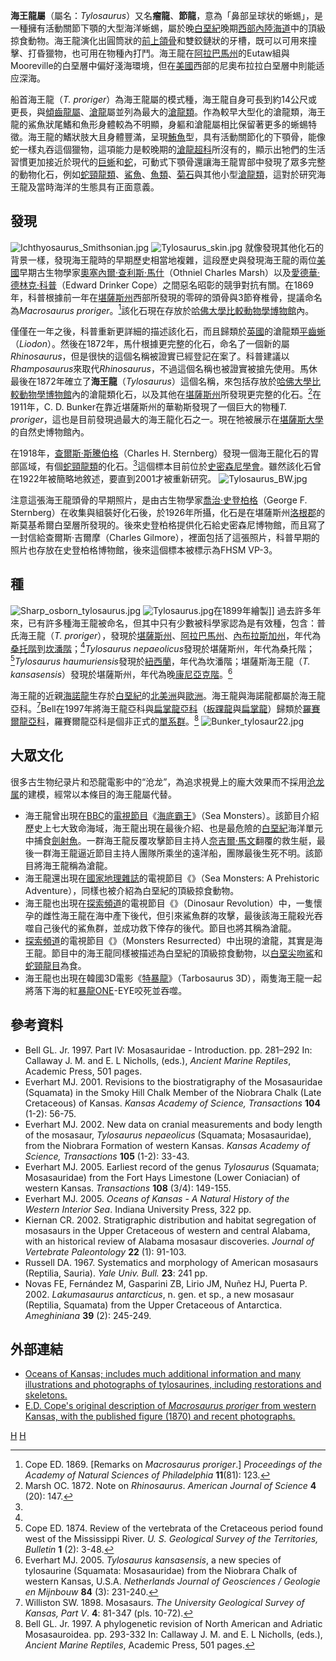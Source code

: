 {{Otheruses|other=滄龍的其他用法|滄龍 (消歧義)}}
{{noteTA
|T=zh-cn:海王龙属; zh-tw:海王龍屬; zh-hk:海王龍屬; zh-sg:海王龙属
|1=zh-cn:萨斯喀彻温海王龙; zh-tw:薩克其萬海王龍; zh-hk:沙斯卡寸旺海王龍; zh-sg:沙斯卡寸旺海王龙}}
{{Automatic taxobox
| taxon = Tylosaurus
| authority = [[奧塞內爾·查利斯·馬什|Marsh]], 1872 <ref name="Marsh, 1872">Marsh OC. 1872. Note on ''Rhinosaurus''. ''American Journal of Science'' '''4''' (20): 147.</ref>
| image = TylosaurusDB2.jpg
| image_caption = 
| status = fossil
| fossil_range = {{Fossilrange|86.5|75}}
| type_species = '''船首海王龍<br>''Tylosaurus proriger'''''
| type_species_authority = Cope, 1869
| subdivision_ranks = [[種|種]]
| subdivision =
* {{extinct}} '''船首海王龍''T. proriger''''' <small>Cope, 1869 ([[type_species|type]])</small>
* {{extinct}} '''尼帕霍拉海王龙''T. nepaeolicus''''' <small>Cope, 1874</small>
* {{extinct}} '''贝氏海王龙''T. bernardi''''' <small>[[Louis_Dollo|Dollo]], 1885</small>
* {{extinct}} '''戈氏海王龙''T. gaudryi''''' <small>Thevenin, 1896</small>
* {{extinct}} '''伊沃海王龙''T. ivoensis''''' <small>Persson, 1963</small>
* {{extinct}} '''伊姆贝海王龙''T. iembeensis''''' <small>Antunes, 1964</small>
* {{extinct}} '''彭比纳海王龙''T. pembinensis''''' <small>Nicholls, 1988</small>
* {{extinct}} '''萨斯喀彻温海王龙''T. saskatchewanensis''''' <small>Jiménez-Huidobro ''et al.'', 2018</small>
| synonyms =
* ''Elliptonodon'' <small>Emmons, 1858</small>
* ''Rhamphosaurus'' <small>Cope, 1872</small>
* ''Rhinosaurus'' <small>Marsh, 1872</small>
* ?''Hainosaurus'' <small>Dollo, 1885</small><ref name=JVP2016>{{Cite journal|author=Paulina Jimenez-huidobro and Michael W. Caldwell |year=2016 |title=Reassessment and reassignment of the early Maastrichtian mosasaur ''Hainosaurus bernardi'' Dollo, 1885, to ''Tylosaurus'' Marsh, 1872 |journal=Journal of Vertebrate Paleontology |volume=Online edition |issue= 3|pages=e1096275 |doi=10.1080/02724634.2016.1096275 }}</ref>
}}

'''海王龍屬'''（屬名：''Tylosaurus''）又名'''瘤龍'''、'''節龍'''，意為「鼻部呈球状的蜥蜴」，是一種擁有活動關節下顎的大型海洋蜥蜴，屬於晚[[白堊紀|白堊紀]]晚期[[西部內陸海道|西部內陸海道]]中的頂級掠食動物。海王龍演化出圓筒狀的[[前上頜骨|前上頜骨]]和雙鉸鏈狀的牙槽，既可以可用來撞擊、打昏獵物，也可用在物種內打鬥。海王龍在[[阿拉巴馬州|阿拉巴馬州]]的Eutaw組與Mooreville的白堊層中偏好淺海環境，但在[[美國|美國]]西部的尼奧布拉拉白堊層中則能适应深海。

船首海王龍（''T. proriger''）為海王龍屬的模式種，海王龍自身可長到約14公尺或更長，與[[傾齒龍屬|傾齒龍屬]]、[[霍夫曼滄龍|滄龍]]屬並列為最大的[[滄龍超科|滄龍類]]。作為較早大型化的滄龍類，海王龍的鯊魚狀尾鰭和魚形身體較為不明顯，身軀和滄龍屬相比保留著更多的蜥蜴特徵。海王龍的鰭狀肢大且身體豐滿，呈現[[鮪魚|鮪魚]]型，具有活動關節化的下顎骨，能像蛇一樣丸吞這個獵物，這項能力是較晚期的[[滄龍超科|滄龍超科]]所沒有的，顯示出牠們的生活習慣更加接近於現代的[[巨蜥|巨蜥]]和[[蛇|蛇]]，可動式下顎骨還讓海王龍胃部中發現了眾多完整的動物化石，例如[[蛇頸龍類|蛇頸龍類]]、[[鯊魚|鯊魚]]、[[魚類|魚類]]、[[菊石|菊石]]與其他小型[[滄龍類|滄龍類]]，這對於研究海王龍及當時海洋的生態具有正面意義。

==發現==
[[File:Ichthyosaurus_Smithsonian.jpg|left]]
[[File:Tylosaurus_skin.jpg|thumb]] 
就像發現其他化石的背景一樣，發現海王龍時的早期歷史相當地複雜，這段歷史與發現海王龍的兩位[[美國|美國]]早期古生物學家[[奧塞內爾·查利斯·馬什|奧塞內爾·查利斯·馬什]]（Othniel Charles Marsh）以及[[愛德華·德林克·科普|愛德華·德林克·科普]]（Edward Drinker Cope）之間惡名昭彰的競爭對抗有關。在1869年，科普根據前一年在[[堪薩斯州|堪薩斯州]]西部所發現的零碎的頭骨與3節脊椎骨，提議命名為''Macrosaurus proriger''。<ref name="Cope, 1869">Cope ED. 1869. [Remarks on ''Macrosaurus proriger''.] ''Proceedings of the Academy of Natural Sciences of Philadelphia'' '''11'''(81): 123.</ref>該化石現在存放於[[哈佛大學比較動物學博物館|哈佛大學比較動物學博物館]]內。

僅僅在一年之後，科普重新更詳細的描述該化石，而且歸類於[[英國|英國]]的滄龍類[[平齒蜥|平齒蜥]]（''Liodon''）。然後在1872年，馬什根據更完整的化石，命名了一個新的屬''Rhinosaurus''，但是很快的這個名稱被證實已經登記在案了。科普建議以''Rhamposaurus''來取代''Rhinosaurus''，不過這個名稱也被證實被搶先使用。馬休最後在1872年確立了'''海王龍'''（''Tylosaurus''）這個名稱，來包括存放於[[哈佛大學比較動物學博物館|哈佛大學比較動物學博物館]]內的滄龍類化石，以及其他在[[堪薩斯州|堪薩斯州]]所發現更完整的化石。<ref name="Marsh, 1872">Marsh OC. 1872. Note on ''Rhinosaurus''. ''American Journal of Science'' '''4''' (20): 147.</ref>在1911年，C. D. Bunker在靠近堪薩斯州的華勒斯發現了一個巨大的物種''T. proriger''，這也是目前發現過最大的海王龍化石之一。現在牠被展示在[[堪薩斯大學|堪薩斯大學]]的自然史博物館內。

在1918年，[[查爾斯·斯騰伯格|查爾斯·斯騰伯格]]（Charles H. Sternberg）發現一個海王龍化石的胃部區域，有個[[蛇頸龍類|蛇頸龍類]]的化石。<ref name="oceansofkansas.com"/>這個標本目前位於[[史密森尼學會|史密森尼學會]]。雖然該化石曾在1922年被簡略地敘述，要直到2001才被重新研究。
[[File:Tylosaurus_BW.jpg|thumb]]

注意這張海王龍頭骨的早期照片，是由古生物學家[[喬治·史登柏格|喬治·史登柏格]]（George F. Sternberg）在收集與組裝好化石後，於1926年所攝，化石是在堪薩斯州[[洛根郡_(堪薩斯州)|洛根郡]]的斯莫基希爾白堊層所發現的。後來史登柏格提供化石給史密森尼博物館，而且寫了一封信給查爾斯·吉爾摩（Charles Gilmore），裡面包括了這張照片，科普早期的照片也存放在史登柏格博物館，後來這個標本被標示為FHSM VP-3。

==種==
[[File:Sharp_osborn_tylosaurus.jpg|thumb]] 
[[File:Tylosaurus.jpg|thumb]]在1899年繪製]]
過去許多年來，已有許多種海王龍被命名，但其中只有少數被科學家認為是有效種，包含：普氏海王龍（''T. proriger''），發現於[[堪薩斯州|堪薩斯州]]、[[阿拉巴馬州|阿拉巴馬州]]、[[內布拉斯加州|內布拉斯加州]]，年代為[[桑托階|桑托階]]到[[坎潘階|坎潘階]]；<ref name="Cope, 1869"/>''Tylosaurus nepaeolicus''發現於堪薩斯州，年代為桑托階；<ref name="Cope, 1874">Cope ED. 1874. Review of the vertebrata of the Cretaceous period found west of the Mississippi River. ''U. S. Geological Survey of the Territories, Bulletin'' '''1''' (2): 3-48.</ref>''Tylosaurus haumuriensis''發現於[[紐西蘭|紐西蘭]]，年代為坎潘階；堪薩斯海王龍（''T. kansasensis''）發現於堪薩斯州，年代為晚[[康尼亞克階|康尼亞克階]]。<ref name="Everhart, 2005">Everhart MJ. 2005. ''Tylosaurus kansasensis'', a new species of tylosaurine (Squamata: Mosasauridae) from the Niobrara Chalk of western Kansas, U.S.A. ''Netherlands Journal of Geosciences / Geologie en Mijnbouw'' '''84''' (3): 231-240.</ref>

海王龍的近親[[海諾龍|海諾龍]]生存於[[白堊紀|白堊紀]]的[[北美洲|北美洲]]與[[歐洲|歐洲]]。海王龍與海諾龍都屬於海王龍亞科。<ref name="Williston, 1898">Williston SW. 1898. Mosasaurs. ''The University Geological Survey of Kansas, Part V''. '''4''': 81-347 (pls. 10-72).</ref>Bell在1997年將海王龍亞科與[[扁掌龍亞科|扁掌龍亞科]]（[[板踝龍|板踝龍]]與[[扁掌龍|扁掌龍]]）歸類於[[羅賽爾龍亞科|羅賽爾龍亞科]]，羅賽爾龍亞科是個非正式的[[單系群|單系群]]。<ref name="Bell Jr, 1997">Bell GL. Jr. 1997. A phylogenetic revision of North American and Adriatic Mosasauroidea. pp. 293-332 In: Callaway J. M. and E. L Nicholls, (eds.), ''Ancient Marine Reptiles'', Academic Press, 501 pages.</ref>
[[File:Bunker_tylosaur22.jpg|thumb]]

==大眾文化==
很多古生物纪录片和恐龍電影中的“沧龙”，為追求視覺上的龐大效果而不採用[[沧龙属|沧龙属]]的建模，經常以本條目的海王龍屬代替。

*海王龍曾出現在[[BBC|BBC]]的[[電視節目|電視節目]]《[[海底霸王|海底霸王]]》（Sea Monsters）。該節目介紹歷史上七大致命海域，海王龍出現在最後介紹、也是最危險的[[白堊紀|白堊紀]]海洋單元中捕食[[劍射魚|劍射魚]]。一群海王龍反覆攻擊節目主持人[[奈吉爾·馬文|奈吉爾·馬文]]翻覆的救生艇，最後一群海王龍逼近節目主持人團隊所乘坐的遠洋船，團隊最後生死不明。該節目將海王龍稱為滄龍。
*海王龍還出現在[[國家地理雜誌|國家地理雜誌]]的電視節目《{{link-en|海洋之獸：史前探險|Sea Monsters: A Prehistoric Adventure}}》（Sea Monsters: A Prehistoric Adventure），同樣也被介紹為白堊紀的頂級掠食動物。
*海王龍也出現在[[探索頻道|探索頻道]]的電視節目《{{link-en|恐龍王朝|Dinosaur Revolution}}》（Dinosaur Revolution）中，一隻懷孕的雌性海王龍在海中產下後代，但引來鯊魚群的攻擊，最後該海王龍殺光吞噬自己後代的鯊魚群，並成功救下倖存的後代。節目也將其稱為滄龍。
*[[探索頻道|探索頻道]]的電視節目《{{link-en|遠古巨獸大復活|Monsters Resurrected}}》（Monsters Resurrected）中出現的滄龍，其實是海王龍。節目中的海王龍同樣被描述為白堊紀的頂級掠食動物，以[[白堊尖吻鯊|白堊尖吻鯊]]和[[蛇頸龍目|蛇頸龍目]]為食。
*海王龍也出現在韓國3D電影《[[特暴龍|特暴龍]]》（Tarbosaurus 3D），兩隻海王龍一起將落下海的紅[[暴龍|暴龍]]ONE-EYE咬死並吞噬。

==參考資料==
{{reflist}}
*Bell GL. Jr. 1997. Part IV:   Mosasauridae - Introduction. pp. 281–292 In: Callaway J. M. and E. L Nicholls, (eds.), ''Ancient Marine Reptiles'', Academic Press, 501 pages.
*Everhart MJ. 2001. Revisions to the biostratigraphy of the Mosasauridae (Squamata) in the Smoky Hill Chalk Member of the Niobrara Chalk (Late Cretaceous) of Kansas. ''Kansas Academy of Science, Transactions'' '''104''' (1-2): 56-75.
*Everhart MJ. 2002. New data on cranial measurements and body length of the mosasaur, ''Tylosaurus nepaeolicus'' (Squamata; Mosasauridae), from the Niobrara Formation of western Kansas. ''Kansas Academy of Science, Transactions'' '''105''' (1-2): 33-43.
*Everhart MJ. 2005. Earliest record of the genus ''Tylosaurus'' (Squamata; Mosasauridae) from the Fort Hays Limestone (Lower Coniacian) of western Kansas. ''Transactions'' '''108''' (3/4): 149-155.
*Everhart MJ. 2005. ''Oceans of Kansas - A Natural History of the Western Interior Sea''. Indiana University Press, 322 pp.
*Kiernan CR. 2002. Stratigraphic distribution and habitat segregation of mosasaurs in the Upper Cretaceous of western and central Alabama, with an historical review of Alabama mosasaur discoveries. ''Journal of Vertebrate Paleontology'' '''22''' (1): 91-103.
*Russell DA. 1967. Systematics and morphology of American mosasaurs (Reptilia, Sauria). ''Yale Univ. Bull.'' '''23''': 241 pp.
*Novas FE,  Fernández M, Gasparini ZB, Lirio JM, Nuñez HJ, Puerta P. 2002. ''Lakumasaurus antarcticus'', n. gen. et sp., a new mosasaur (Reptilia, Squamata) from the Upper Cretaceous of Antarctica. ''Ameghiniana'' '''39''' (2): 245-249.

==外部連結==
*[http://www.oceansofkansas.com/index2.html Oceans of Kansas; includes much additional information and many illustrations and photographs of tylosaurines, including restorations and skeletons.] {{Wayback|url=http://www.oceansofkansas.com/index2.html |date=20070828183329 }}
*[http://www.oceansofkansas.com/Cope1869b.html  E.D. Cope's original description of ''Macrosaurus proriger'' from western Kansas, with the published figure (1870) and recent photographs.] {{Wayback|url=http://www.oceansofkansas.com/Cope1869b.html |date=20070927010747 }}
{{滄龍科}}
{{Taxonbar|from=Q131460}}

[[Category:滄龍科|H]]
[[Category:1872年描述的分类群|H]]